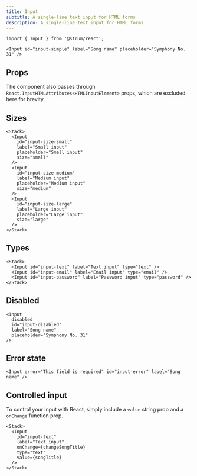 ```yaml
---
title: Input
subtitle: A single-line text input for HTML forms
description: A single-line text input for HTML forms
---
```


```tsx
import { Input } from '@strum/react';
```

```tsx live name="simple input"
<Input id="input-simple" label="Song name" placeholder="Symphony No. 31" />
```

## Props

The component also passes through `React.InputHTMLAttributes<HTMLInputElement>` props, which are excluded here for brevity.

<PropsTable sourceLink={sourceLink} types={types} />

## Sizes

```tsx live name="input sizes"
<Stack>
  <Input
    id="input-size-small"
    label="Small input"
    placeholder="Small input"
    size="small"
  />
  <Input
    id="input-size-medium"
    label="Medium input"
    placeholder="Medium input"
    size="medium"
  />
  <Input
    id="input-size-large"
    label="Large input"
    placeholder="Large input"
    size="large"
  />
</Stack>
```

## Types

```tsx live name="input types"
<Stack>
  <Input id="input-text" label="Text input" type="text" />
  <Input id="input-email" label="Email input" type="email" />
  <Input id="input-password" label="Password input" type="password" />
</Stack>
```

## Disabled

```tsx live name="disabled input"
<Input
  disabled
  id="input-disabled"
  label="Song name"
  placeholder="Symphony No. 31"
/>
```

## Error state

```tsx live name="input error"
<Input error="This field is required" id="input-error" label="Song name" />
```

## Controlled input

To control your input with React, simply include a `value` string prop and a `onChange` function prop.

```tsx live name="controlled input" songTitle="Symphony No. 31" changeSongTitle={(e) => {alert(e.target.value)}}
<Stack>
  <Input
    id="input-text"
    label="Text input"
    onChange={changeSongTitle}
    type="text"
    value={songTitle}
  />
</Stack>
```
